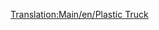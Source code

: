 [[Translation:Main/en/Plastic Truck]]{{Template:Wagon/Fr
|Nom=Wagon de plastique
|Coût=1 119£ (2 238$)
|Poids=18 / 48 t
|Image=[[File:en/Plastictruck.png]]
|Capacité=30000 litres de plastique
|MonoCoût="
|MonoPoids=18 / 53 t
|MonoCapacité=35000 litres de plastique
|MagCoût="
|MagPoids=18 / 55 t
|MagCapacité=37000 litres de plastique
|Description=Pas encore de description fournie. Ajoutez-en une si vous voulez.
}}